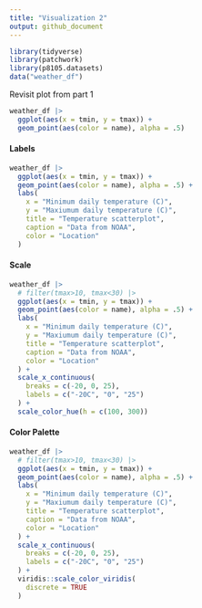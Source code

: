 ```yaml
---
title: "Visualization 2"
output: github_document
---
```


```r
library(tidyverse)
library(patchwork)
library(p8105.datasets)
data("weather_df")
```

Revisit plot from part 1
```r
weather_df |> 
  ggplot(aes(x = tmin, y = tmax)) + 
  geom_point(aes(color = name), alpha = .5)
```

#### Labels
```r
weather_df |> 
  ggplot(aes(x = tmin, y = tmax)) + 
  geom_point(aes(color = name), alpha = .5) + 
  labs(
    x = "Minimum daily temperature (C)",
    y = "Maxiumum daily temperature (C)",
    title = "Temperature scatterplot",
    caption = "Data from NOAA",
    color = "Location"
  )
```

#### Scale
```r
weather_df |> 
  # filter(tmax>10, tmax<30) |> 
  ggplot(aes(x = tmin, y = tmax)) + 
  geom_point(aes(color = name), alpha = .5) + 
  labs(
    x = "Minimum daily temperature (C)",
    y = "Maxiumum daily temperature (C)",
    title = "Temperature scatterplot",
    caption = "Data from NOAA",
    color = "Location"
  ) +
  scale_x_continuous(
    breaks = c(-20, 0, 25),
    labels = c("-20C", "0", "25")
  ) +
  scale_color_hue(h = c(100, 300))
```

#### Color Palette
```r
weather_df |> 
  # filter(tmax>10, tmax<30) |> 
  ggplot(aes(x = tmin, y = tmax)) + 
  geom_point(aes(color = name), alpha = .5) + 
  labs(
    x = "Minimum daily temperature (C)",
    y = "Maxiumum daily temperature (C)",
    title = "Temperature scatterplot",
    caption = "Data from NOAA",
    color = "Location"
  ) +
  scale_x_continuous(
    breaks = c(-20, 0, 25),
    labels = c("-20C", "0", "25")
  ) + 
  viridis::scale_color_viridis(
    discrete = TRUE
  )
```

